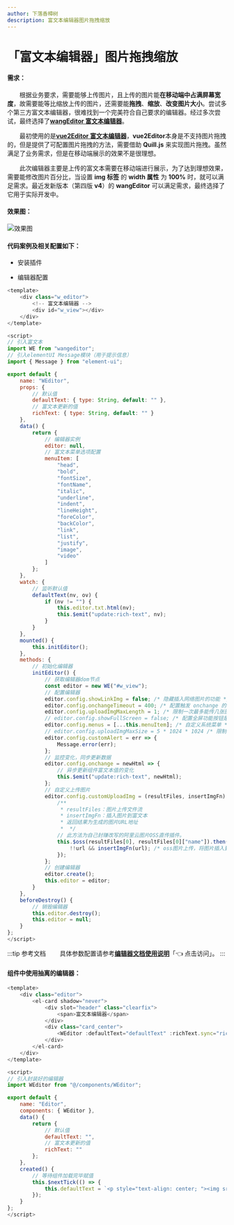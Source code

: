 ```yaml
---
author: 下落香樟树
description: 富文本编辑器图片拖拽缩放
---
```


# 「富文本编辑器」图片拖拽缩放

#### 需求：

&emsp;&emsp;根据业务要求，需要能够上传图片，且上传的图片能**在移动端中占满屏幕宽度**，故需要能等比缩放上传的图片，还需要能**拖拽**、**缩放**、**改变图片大小**。尝试多个第三方富文本编辑器，很难找到一个完美符合自己要求的编辑器。经过多次尝试，最终选择了[**wangEditor 富文本编辑器**](http://www.wangeditor.com/)。

&emsp;&emsp;最初使用的是[**vue2Editor 富文本编辑器**](https://www.vue2editor.com/)，**vue2Editor**本身是不支持图片拖拽的，但是提供了可配置图片拖拽的方法，需要借助 **Quill.js** 来实现图片拖拽。虽然满足了业务需求，但是在移动端展示的效果不是很理想。

&emsp;&emsp;此次编辑器主要是上传的富文本需要在移动端进行展示，为了达到理想效果，需要能修改图片百分比，当设置 **img 标签** 的 **width 属性** 为 **100%** 时，就可以满足需求。最近发新版本（第四版 **v4**）的 **wangEditor** 可以满足需求，最终选择了它用于实际开发中。

#### 效果图：

![效果图](./img/1-1.png)

#### 代码案例及相关配置如下：

- 安装插件

<Install value="install wangeditor -S" />

- 编辑器配置

```javascript title="示例代码"
<template>
	<div class="w_editor">
		<!-- 富文本编辑器 -->
		<div id="w_view"></div>
	</div>
</template>

<script>
// 引入富文本
import WE from "wangeditor";
// 引入elementUI Message模块（用于提示信息）
import { Message } from "element-ui";

export default {
	name: "WEditor",
	props: {
		// 默认值
		defaultText: { type: String, default: "" },
		// 富文本更新的值
		richText: { type: String, default: "" }
	},
	data() {
		return {
			// 编辑器实例
			editor: null,
			// 富文本菜单选项配置
			menuItem: [
				"head",
				"bold",
				"fontSize",
				"fontName",
				"italic",
				"underline",
				"indent",
				"lineHeight",
				"foreColor",
				"backColor",
				"link",
				"list",
				"justify",
				"image",
				"video"
			]
		};
	},
	watch: {
		// 监听默认值
		defaultText(nv, ov) {
			if (nv != "") {
				this.editor.txt.html(nv);
				this.$emit("update:rich-text", nv);
			}
		}
	},
	mounted() {
		this.initEditor();
	},
	methods: {
		// 初始化编辑器
		initEditor() {
			// 获取编辑器dom节点
			const editor = new WE("#w_view");
			// 配置编辑器
			editor.config.showLinkImg = false; /* 隐藏插入网络图片的功能 */
			editor.config.onchangeTimeout = 400; /* 配置触发 onchange 的时间频率，默认为 200ms */
			editor.config.uploadImgMaxLength = 1; /* 限制一次最多能传几张图片 */
			// editor.config.showFullScreen = false; /* 配置全屏功能按钮是否展示 */
			editor.config.menus = [...this.menuItem]; /* 自定义系统菜单 */
			// editor.config.uploadImgMaxSize = 5 * 1024 * 1024 /* 限制图片大小 */;
			editor.config.customAlert = err => {
				Message.error(err);
			};
			// 监控变化，同步更新数据
			editor.config.onchange = newHtml => {
				// 异步更新组件富文本值的变化
				this.$emit("update:rich-text", newHtml);
			};
			// 自定义上传图片
			editor.config.customUploadImg = (resultFiles, insertImgFn) => {
				/**
				 * resultFiles：图片上传文件流
				 * insertImgFn：插入图片到富文本
				 * 返回结果为生成的图片URL地址
				 *  */
				// 此方法为自己封赚改写的阿里云图片OSS直传插件。
				this.$oss(resultFiles[0], resultFiles[0]["name"]).then(url => {
					!!url && insertImgFn(url); /* oss图片上传，将图片插入到编辑器中 */
				});
			};
			// 创建编辑器
			editor.create();
			this.editor = editor;
		}
	},
	beforeDestroy() {
		// 销毁编辑器
		this.editor.destroy();
		this.editor = null;
	}
};
</script>
```

:::tip 参考文档
&emsp;&emsp;具体参数配置请参考[**编辑器文档使用说明**](http://www.wangeditor.com/doc/)「👈 点击访问」。
:::

#### 组件中使用抽离的编辑器：

```javascript title="示例代码"
<template>
	<div class="editor">
		<el-card shadow="never">
			<div slot="header" class="clearfix">
				<span>富文本编辑器</span>
			</div>
			<div class="card_center">
				<WEditor :defaultText="defaultText" :richText.sync="richText" />
			</div>
		</el-card>
	</div>
</template>

<script>
// 引入封装好的编辑器
import WEditor from "@/components/WEditor";

export default {
	name: "Editor",
	components: { WEditor },
	data() {
		return {
			// 默认值
			defaultText: "",
			// 富文本更新的值
			richText: ""
		};
	},
	created() {
		// 等待组件加载完毕赋值
		this.$nextTick(() => {
			this.defaultText = `<p style="text-align: center; "><img src="https://img.zcool.cn/community/01d89d556899f60000012716e4364f.jpg" width="30%" style="text-align: center; max-width: 100%;"></p>`;
		});
	}
};
</script>
```
